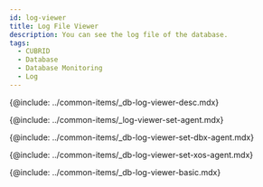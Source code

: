 ```yaml
---
id: log-viewer
title: Log File Viewer
description: You can see the log file of the database.
tags:
  - CUBRID
  - Database
  - Database Monitoring
  - Log
---
```


<!-- Overview -->

{@include: ../common-items/_db-log-viewer-desc.mdx}

<!-- 사용 설정 안내-->

{@include: ../common-items/_log-viewer-set-agent.mdx}

<!-- DBX 에이전트 -->

{@include: ../common-items/_db-log-viewer-set-dbx-agent.mdx}

<!-- XOS 에이전트 -->

{@include: ../common-items/_db-log-viewer-set-xos-agent.mdx}

<!-- 기본 화면 안내 -->

{@include: ../common-items/_db-log-viewer-basic.mdx}  
